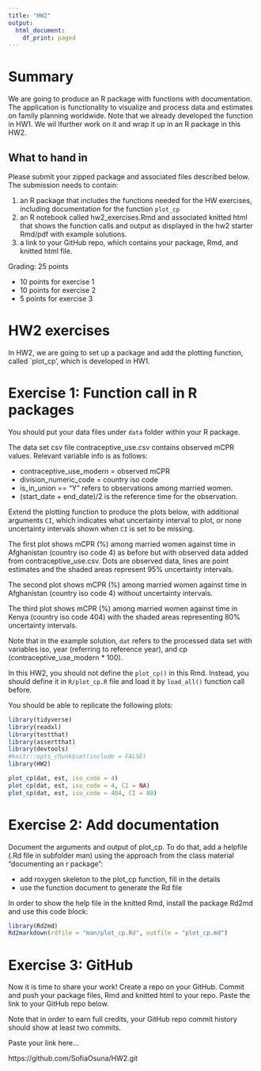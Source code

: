 ```yaml
---
title: "HW2"
output:
  html_document:
    df_print: paged
---
```


# Summary

We are going to produce an R package with functions with documentation. The application is functionality to visualize and process data and estimates on family planning worldwide. Note that we already developed the function in HW1. We wil lfurther work on it and wrap it up in an R package in this HW2.



## What to hand in
Please submit your zipped package and associated files described below.
The submission needs to contain:

1. an R package that includes the functions needed for the HW exercises, including documentation for the function `plot_cp`
2. an R notebook called hw2_exercises.Rmd and associated knitted html that shows the function calls and output as displayed in the hw2 starter Rmd/pdf with example solutions.
3. a link to your GitHub repo, which contains your package, Rmd, and knitted html file.


Grading: 25 points

- 10 points for exercise 1
- 10 points for exercise 2
- 5 points for exercise 3

# HW2 exercises

In HW2, we are going to set up a package and add the plotting function, called `plot_cp', which is developed in HW1. 

# Exercise 1: Function call in R packages

You should put your data files under `data` folder within your R package.

The data set csv file contraceptive_use.csv contains observed mCPR values. Relevant variable info is as follows:

- contraceptive_use_modern = observed mCPR 
- division_numeric_code = country iso code
- is_in_union == "Y" refers to observations among married women. 
- (start_date + end_date)/2 is the reference time for the observation. 

Extend the plotting function to produce the plots below, with additional arguments `CI`, which indicates what uncertainty interval to plot, or none uncertainty intervals shown when `CI` is set to be missing. 

The first plot shows mCPR (%) among married women against time in Afghanistan (country iso code 4) as before but with observed data added from contraceptive_use.csv. Dots are observed data, lines are point estimates and the shaded areas represent 95% uncertainty intervals. 

The second plot shows mCPR (%) among married women against time in Afghanistan (country iso code 4) without uncertainty intervals. 

The third plot shows mCPR (%) among married women against time in Kenya (country iso code 404) with the shaded areas representing 80% uncertainty intervals. 

Note that in the example solution, `dat` refers to the processed data set with variables iso, year (referring to reference year), and cp (contraceptive_use_modern * 100). 

In this HW2, you should not define the `plot_cp()` in this Rmd. Instead, you should define it in `R/plot_cp.R` file and load it by `load_all()` function call before.

You should be able to replicate the following plots:

```r
library(tidyverse)
library(readxl)
library(testthat)
library(assertthat)
library(devtools)
#knitr::opts_chunk$set(include = FALSE)
library(HW2)
```


```r
plot_cp(dat, est, iso_code = 4)
plot_cp(dat, est, iso_code = 4, CI = NA)
plot_cp(dat, est, iso_code = 404, CI = 80)
```

# Exercise 2: Add documentation 

Document the arguments and output of plot_cp. To do that, add a helpfile (.Rd file in subfolder man) using the approach from the class material "documenting an r package":

- add roxygen skeleton to the plot_cp function, fill in the details
- use the function document to generate the Rd file

In order to show the help file in the knitted Rmd, install the package Rd2md and use this code block:

```r
library(Rd2md)
Rd2markdown(rdfile = "man/plot_cp.Rd", outfile = "plot_cp.md")

```

# Exercise 3: GitHub

Now it is time to share your work! Create a repo on your GitHub. Commit and push your package files, Rmd and knitted html to your repo. Paste the link to your GitHub repo below. 

Note that in order to earn full credits, your GitHub repo commit history should show at least two commits.

Paste your link here...

https://github.com/SofiaOsuna/HW2.git
